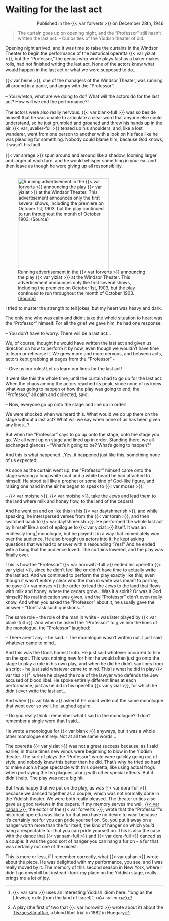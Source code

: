 # Waiting for the last act

::: {style="text-align: right;"}
Published in the {{< var forverts >}} on December 28th, 1946
:::


> The curtain goes up on opening night, and the "Professor" still hasn't written the last act. -- Curiosities of the Yiddish theater of old.

::: {layout-ncol="2"}

Opening night arrived, and it was time to raise the curtains in the Windsor Theater to begin the performance of the historical operetta {{< var yiziat >}}, but the "Professor," the genius who wrote plays fast as a baker makes rolls, had not finished writing the last act. None of the actors knew what would happen in the last act or what we were supposed to do...<br><br>
{{< var heine >}}, one of the managers of the Windsor Theater, was running all around in a panic, and angry with the "Professor": <br><br>
-- You wretch, what are we doing to do? What will the actors do for the last act? How will we end the performance?!<br><br>
The actors were also really nervous. {{< var blank-full >}} was so beside himself that he was unable to articulate a clear word that anyone else could understand, so he just grumbled and groaned and threw his hands up in the air. {{< var juvelier-full >}} tensed up his shoulders, and, like a lost wanderer, went from one person to another with a look on his face like he was pleading for something. Nobody could blame him, because God knows, it wasn't his fault.<br><br>
{{< var shrage >}} spun around and around like a shadow, looming larger and larger at each turn, and he would whisper something in your ear and then leave as though he were giving up all responsibility.<br><br>

![Running advertisement in the {{< var forverts >}} announcing the play {{< var yiziat >}} at the Windsor Theater. This advertisement announces only the first several shows, including the premiere on October 1st, 1903, but the play continued to run throughout the month of October 1903. [(Source)](https://www.nli.org.il/en/newspapers/frw/1903/09/30/01/article/18)](../img/newspaper_clippings/1903-09-30_forverts.png){width="3in"}

:::

I tried to muster the strength to tell jokes, but my heart was heavy and dark.

The only one who was calm and didn't take the whole situation to heart was the "Professor" himself. For all the grief we gave him, he had one response:

-- You don't have to worry. There will be a last act...

We, of course, thought he would have written the last act and given us direction on how to perform it by now, even though we wouldn't have time to learn or rehearse it. We grew more and more nervous, and between acts, actors kept grabbing at pages from the "Professor" -

-- Give us our roles! Let us learn our lines for the last act!

It went like this the whole time, until the curtain had to go up for the last act. When the chaos among the actors reached its peak, since none of us knew what was going to happen or how the play was going to end, the "Professor," all calm and collected, said:

-- Now, everyone go up onto the stage and line up in order!

We were shocked when we heard this. What would we do up there on the stage without a last act? What will we say when none of us has been given any lines...?

But when the "Professor" says to go up onto the stage, onto the stage you go. We all went up on stage and lined up in order. Standing there, we all exchanged glances - "What's it going to be? What's going to happen?"

And this is what happened...Yes, it happened just like this, something none of us expected:

As soon as the curtain went up, the "Professor" himself came onto the stage wearing a long white coat and a white beard he had attached to himself. He stood tall like a prophet or some kind of God-like figure, and raising one hand in the air he began to speak to {{< var moses >}}:

-- {{< var moishe >}}, {{< var moishe >}}, take the Jews and lead them to the land where milk and honey flow, to the land of the cedars!

And he went on and on like this in his {{< var daytshmerish >}}, and while speaking, he interspersed verses from the {{< var torah >}}, and then switched back to {{< var daytshmerish >}}. He performed the whole last act by himself like a sort of epilogue to {{< var yiziat >}} itself. It was an endlessly long^[{{< var sam >}} uses an interesting Yiddish idiom here: "long as the [Jewish] exile [from the land of Israel]"; לאַנג ווי דער גלות] monologue, but he played it in a way that immediately won over the audience. He also brought us actors into it; he kept asking questions that we had to answer with a resounding "Yes!" And he ended with a bang that the audience loved. The curtains lowered, and the play was finally over.

This is how the "Professor" {{< var horowitz-full >}} ended his operetta {{< var yiziat >}}, since he didn't feel like or didn't have time to actually write the last act. And we continued to perform the play exactly like this; even though it wasn't entirely clear who the man in white was meant to portray, he gave {{< var moses >}} the order to lead the Jews to the land that flows with milk and honey, where the cedars grow... Was it a spirit? Or was it God himself? No real indication was given, and the "Professor" didn't even really know. And when you asked the "Professor" about it, he usually gave the answer - "Don't ask such questions..."

The same role - the role of the man in white - was later played by {{< var blank-full >}}. And when he asked the "Professor" to give him the lines of the monologue, the "Professor" laughed:

-- There aren't any. - he said. - The monologue wasn't written out. I just said whatever came to mind...

And this was the God's honest truth. He just said whatever occurred to him on the spot. This was nothing new for him; he would often just go onto the stage to play a role in his own play, and when he did he didn't say lines from a script - he just said whatever came to mind. This is what he did in play {{< var tisa >}}^[A play (the first of two that {{< var horowitz >}} wrote about it) about the [Tiszaeszlár affair](https://en.wikipedia.org/wiki/Tiszaeszlár_affair), a blood libel trial in 1882 in Hungary], where he played the role of the lawyer who defends the Jew accused of blood libel. He spoke entirely different lines at each performance, just as he did in his operetta {{< var yiziat >}}, for which he didn't ever write the last act...

And when {{< var blank >}} asked if he could write out the same monologue that went over so well, he laughed again:

-- Do you really think I remember what I said in the monologue?! I don't remember a single word that I said...

He wrote a monologue for {{< var blank >}} anyways, but it was a whole other monologue entirely. Not at all the same words...

The operetta {{< var yiziat >}} was not a great success because, as I said earlier, in those times new winds were beginning to blow in the Yiddish theater. The sort of plays the "Professor" wrote were quickly going out of style, and nobody knew this better than he did. That's why he tried so hard to make such a huge spectacle with this operetta, like using actual frogs when portraying the ten plagues, along with other special effects. But it didn't help. The play was not a big hit.

But I was happy that we put on the play, as was {{< var dora-full >}}, because we danced together as a couple, which was not normally done in the Yiddish theater. We were both really pleased. The theater critics also gave us good reviews in the papers. If my memory serves me well, [{{< var cahan >}}](https://en.wikipedia.org/wiki/Abraham_Cahan), the editor of the {{< var forverts >}}, wrote that the "Professor"'s historical operetta was like a fur that you have no desire to wear because it's certainly not fur you can pride yourself on. So, you put it away on a hanger worth more than the fur itself, the kind of hanger on which you'd hang a respectable fur that you can pride yourself on. This is also the case with the dance that {{< var sam-full >}} and {{< var dora-full >}} danced as a couple: It was the good sort of hanger you can hang a fur on - a fur that was certainly not one of the nicest.

This is more or less, if I remember correctly,  what {{< var cahan >}} wrote about the piece. He was delighted with my performance, you see, and I was really moved by it. The memory of this second season in New York, where I didn't go downhill but instead I took my place on the Yiddish stage, really brings me a lot of joy.
